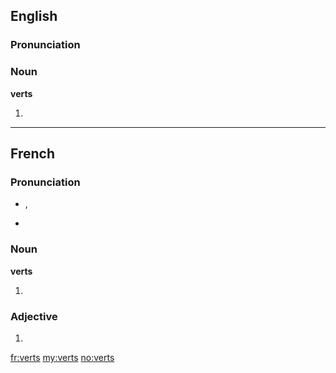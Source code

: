 ==English==

===Pronunciation===
{{rfp|lang=en}}
{{rfap}}

===Noun===
'''verts'''

# {{plural of|vert}}

----

==French==

===Pronunciation===
* {{IPA|/vɛʀ/|lang=fr}}, {{SAMPA|/vE:R/}}
* {{homophones|vair|vaire|ver|verre|verres|vers|vert|lang=fr}}
*: {{rhymes|ɛːʀ|lang=fr}}

===Noun===
'''verts''' {{m|p}}

# {{plural of|[[vert]]|lang=fr}}

===Adjective===
{{fr-adj-form|m|p}}

# {{form of|Masculine plural form|vert|lang=fr}}

[[fr:verts]]
[[my:verts]]
[[no:verts]]